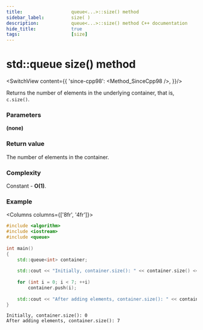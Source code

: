 ```yaml
---
title:					queue<...>::size() method
sidebar_label:			size( )
description:			queue<...>::size() method C++ documentation
hide_title:				true
tags:					[size]
---
```



<!----------------- Codes ---------------------->

<!-- size() -->

# std::queue size() method

<SwitchView content={{
        'since-cpp98': <Method_SinceCpp98 />,
    }}/>

Returns the number of elements in the underlying container, that is, `c.size()`.

### Parameters

**(none)**

### Return value

The number of elements in the container.

### Complexity

Constant - **O(1)**.

### Example

<Columns columns={['8fr', '4fr']}>
<div>

```cpp title='Main.cpp' showLineNumbers
#include <algorithm>
#include <iostream>
#include <queue>
 
int main()
{
    std::queue<int> container;
 
    std::cout << "Initially, container.size(): " << container.size() << '\n';
 
    for (int i = 0; i < 7; ++i)
        container.push(i);
 
    std::cout << "After adding elements, container.size(): " << container.size() << '\n';
}
```

</div>
<div>

```plaintext title="Output"
Initially, container.size(): 0
After adding elements, container.size(): 7
```

</div>
</Columns>
